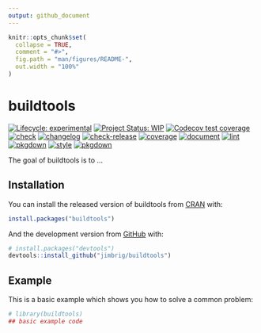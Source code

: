```yaml
---
output: github_document
---
```


<!-- README.md is generated from README.Rmd. Please edit that file -->

```r
knitr::opts_chunk$set(
  collapse = TRUE,
  comment = "#>",
  fig.path = "man/figures/README-",
  out.width = "100%"
)
```

# buildtools

<!-- badges: start -->
[![Lifecycle: experimental](https://img.shields.io/badge/lifecycle-experimental-orange.svg)](https://www.tidyverse.org/lifecycle/#experimental)
[![Project Status: WIP](https://www.repostatus.org/badges/latest/wip.svg)](http://www.repostatus.org/#wip)
[![Codecov test coverage](https://codecov.io/gh/jimbrig/buildtools/branch/main/graph/badge.svg)](https://app.codecov.io/gh/jimbrig/buildtools?branch=main)
[![check](https://github.com/jimbrig/buildtools/actions/workflows/check.yml/badge.svg)](https://github.com/jimbrig/buildtools/actions/workflows/check.yml)
[![changelog](https://github.com/jimbrig/buildtools/actions/workflows/changelog.yml/badge.svg)](https://github.com/jimbrig/buildtools/actions/workflows/changelog.yml)
[![check-release](https://github.com/jimbrig/buildtools/actions/workflows/check-release.yaml/badge.svg)](https://github.com/jimbrig/buildtools/actions/workflows/check-release.yaml)
[![coverage](https://github.com/jimbrig/buildtools/actions/workflows/coverage.yml/badge.svg)](https://github.com/jimbrig/buildtools/actions/workflows/coverage.yml)
[![document](https://github.com/jimbrig/buildtools/actions/workflows/document.yml/badge.svg)](https://github.com/jimbrig/buildtools/actions/workflows/document.yml)
[![lint](https://github.com/jimbrig/buildtools/actions/workflows/lint.yml/badge.svg)](https://github.com/jimbrig/buildtools/actions/workflows/lint.yml)
[![pkgdown](https://github.com/jimbrig/buildtools/actions/workflows/pkgdown.yml/badge.svg)](https://github.com/jimbrig/buildtools/actions/workflows/pkgdown.yml)
[![style](https://github.com/jimbrig/buildtools/actions/workflows/style.yml/badge.svg)](https://github.com/jimbrig/buildtools/actions/workflows/style.yml)
[![pkgdown](https://github.com/jimbrig/buildtools/actions/workflows/pkgdown.yaml/badge.svg)](https://github.com/jimbrig/buildtools/actions/workflows/pkgdown.yaml)
<!-- badges: end -->

The goal of buildtools is to ...

## Installation

You can install the released version of buildtools from [CRAN](https://CRAN.R-project.org) with:

``` r
install.packages("buildtools")
```

And the development version from [GitHub](https://github.com/) with:

``` r
# install.packages("devtools")
devtools::install_github("jimbrig/buildtools")
```
## Example

This is a basic example which shows you how to solve a common problem:

```r
# library(buildtools)
## basic example code
```

